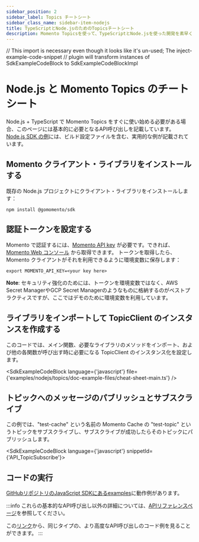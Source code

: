 ```yaml
---
sidebar_position: 2
sidebar_label: Topics チートシート
sidebar_class_name: sidebar-item-nodejs
title: TypeScriptとNode.jsのためのTopicsチートシート
description: Momento Topicsを使って、TypeScriptとNode.jsを使った開発を素早く始める
---
```


// This import is necessary even though it looks like it's un-used; The inject-example-code-snippet
// plugin will transform instances of SdkExampleCodeBlock to SdkExampleCodeBlockImpl

# Node.js と Momento Topics のチートシート

Node.js + TypeScript で Momento Topics をすぐに使い始める必要がある場合、このページには基本的に必要となるAPI呼び出しを記載しています。[Node.js SDK の例](https://github.com/momentohq/client-sdk-javascript/tree/main/examples/nodejs/topics)には、ビルド設定ファイルを含む、実用的な例が記載されています。

## Momento クライアント・ライブラリをインストールする

既存の Node.js プロジェクトにクライアント・ライブラリをインストールします：

```cli
npm install @gomomento/sdk
```

## 認証トークンを設定する

Momento で認証するには、[Momento API key](./../../authentication) が必要です。できれば、[Momento Web コンソール](https://console.gomomento.com/caches) から取得できます。
トークンを取得したら、Momento クライアントがそれを利用できるように環境変数に保存します：

```
export MOMENTO_API_KEY=<your key here>
```

**Note**: セキュリティ強化のためには、トークンを環境変数ではなく、AWS Secret ManagerやGCP Secret Managerのようなものに格納するのがベストプラクティスですが、ここではデモのために環境変数を利用しています。

## ライブラリをインポートして TopicClient のインスタンスを作成する
このコードでは、メイン関数、必要なライブラリのメソッドをインポート、および他の各関数が呼び出す時に必要になる TopicClient のインスタンス化を設定します。

<SdkExampleCodeBlock language={'javascript'} file={'examples/nodejs/topics/doc-example-files/cheat-sheet-main.ts'} />

## トピックへのメッセージのパブリッシュとサブスクライブ
この例では、"test-cache" という名前の Momento Cache の "test-topic" というトピックをサブスクライブし、サブスクライブが成功したらそのトピックにパブリッシュします。

<SdkExampleCodeBlock language={'javascript'} snippetId={'API_TopicSubscribe'}>

## コードの実行

[GitHubリポジトリのJavaScript SDKにあるexamples](https://github.com/momentohq/client-sdk-javascript/blob/main/examples)に動作例があります。

:::info
これらの基本的なAPI呼び出し以外の詳細については、[APIリファレンスページ](./../../api-reference/index.md)を参照してください。

この[リンク](https://github.com/momentohq/client-sdk-javascript/blob/main/examples/nodejs/cache/advanced.ts)から、同じタイプの、より高度なAPI呼び出しのコード例を見ることができます。
:::
